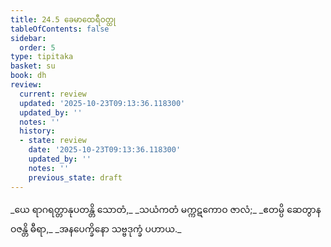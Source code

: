 ```yaml
---
title: 24.5 ခေမာထေရီဝတ္ထု
tableOfContents: false
sidebar:
  order: 5
type: tipitaka
basket: su
book: dh
review:
  current: review
  updated: '2025-10-23T09:13:36.118300'
  updated_by: ''
  notes: ''
  history:
  - state: review
    date: '2025-10-23T09:13:36.118300'
    updated_by: ''
    notes: ''
    previous_state: draft
---
```



<ReviewStatus review={frontmatter.review} showDetails={true} />

<HypothesisAnnotation frontmatter={frontmatter} />

<DynamicBreadcrumb />

<Division number="347" book="dh" e="ch" v="18" p="63">

<Paragraph number="373" type="verses" book="dh">
_ယေ ရာဂရတ္တာနုပတန္တိ သောတံ,_  
_သယံကတံ မက္ကဋကောဝ ဇာလံ;_  
_ဧတမ္ပိ ဆေတွာန ဝဇန္တိ ဓီရာ,_  
_အနပေက္ခိနော သဗ္ဗဒုက္ခံ ပဟာယ._
</Paragraph>
</Division>